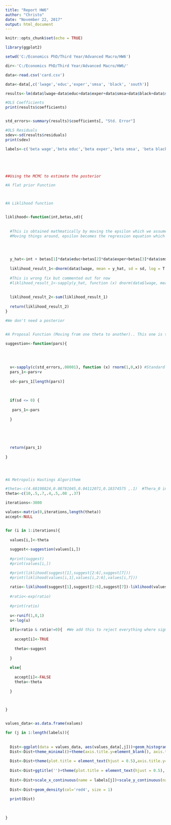 ```yaml
---
title: "Report HW6"
author: "Christo"
date: "November 22, 2017"
output: html_document
---
```


```r
knitr::opts_chunk$set(echo = TRUE)

```

```r
library(ggplot2)

setwd('C:/Economics PhD/Third Year/Advanced Macro/HW6')

dir<-'C:/Economics PhD/Third Year/Advanced Macro/HW6/'

data<-read.csv('card.csv')

data<-data[,c('lwage','educ','exper','smsa', 'black', 'south')]

results<-lm(data$lwage~data$educ+data$exper+data$smsa+data$black+data$south)

#OLS Coefficients
print(results$coefficients)


std_errors<-summary(results)$coefficients[, "Std. Error"]

#OLS Residuals
sdev<-sd(results$residuals)
print(sdev)

```




```r





labels<-c('beta wage','beta educ','beta exper','beta smsa', 'beta black', 'beta south','Sigma')





##Using the MCMC to estimate the posterior

#A flat prior Function



#A Liklihood function


liklihood<-function(int,betas,sd){
  
  
  #This is obtained mathmatically by moving the epsilon which we assume is normally distributed on one side and so on. This is the assumption here
  #Moving things around, epsilon becomes the regression equation which goes into the mean etc..
  


  
  y_hat<-int + betas[1]*data$educ+betas[2]*data$exper+betas[3]*data$smsa+betas[4]*data$black+betas[5]*data$south
  
  liklihood_result_1<-dnorm(data$lwage, mean = y_hat, sd = sd, log = T )
  
  #This is wrong fix but commented out for now
  #liklihood_result_1<-sapply(y_hat, function (x) dnorm(data$lwage, mean = x, sd = sd, log = T))
  
  
  liklihood_result_2<-sum(liklihood_result_1)
  
  return(liklihood_result_2)
}

#We don't need a posterior


#A Proposal Function (Moving from one theta to another).. This one is the trickiest..

suggestion<-function(pars){
  
  
  
  
  v<-sapply(c(std_errors,.00001), function (x) rnorm(1,0,x)) #Standard error residuals? hmm
  pars_1<-pars+v
  
  sd<-pars_1[length(pars)]
  
  
  
  if(sd <= 0) {
    
   pars_1<-pars
    
  }
  
  
  
  

  return(pars_1)
  
}




#A Metropolis Hastings Algorithem

#theta<-c(4.60198824,0.08781045,0.04112071,0.18374575 ,.1)  #Thera_0 intercept, beta 1, 2,3 and sd
theta<-c(10,.5,.7,.4,.5,.08 ,.37)

iterations<-3000

values<-matrix(0,iterations,length(theta))
accept<-NULL


for (i in 1:iterations){
  
  values[i,]<-theta
  
  suggest<-suggestion(values[i,])
  
  #print(suggest)
  #print(values[i,])

  #print(liklihood(suggest[1],suggest[2:6],suggest[7]))
  #print(liklihood(values[i,1],values[i,2:6],values[i,7]))
  
  ratio<-liklihood(suggest[1],suggest[2:6],suggest[7])-liklihood(values[i,1],values[i,2:6],values[i,7])
  
  #ratio<-exp(ratio)
  
  #print(ratio)
  
  u<-runif(1,0,1)
  u<-log(u)
  
  if(u<ratio & ratio!=0){  #We add this to reject everything where sigma < 0 ratio!=1
    
    accept[i]<-TRUE
    
    theta<-suggest
    
  }
  
  else{
    
    accept[i]<-FALSE
    theta<-theta
    
  }


  
}


values_data<-as.data.frame(values)

for (j in 1:length(labels)){
  
 
  Dist<-ggplot(data = values_data, aes(values_data[,j]))+geom_histogram(aes(y =..density..),fill="green4", col = 'black')
  Dist<-Dist+theme_minimal()+theme(axis.title.y=element_blank(), axis.text.y=element_blank(), axis.ticks.y=element_blank())
  
  Dist<-Dist+theme(plot.title = element_text(hjust = 0.5),axis.title.y=element_text(margin=margin(0,25,0,0)),axis.title.x =element_text(margin=margin(15,0,0,0)))
  
  Dist<-Dist+ggtitle('')+theme(plot.title = element_text(hjust = 0.5), legend.position=c(.2,.8) )
  
  Dist<-Dist+scale_x_continuous(name = labels[j])+scale_y_continuous(name='')+guides(fill=guide_legend(title=" "))
  
  Dist<-Dist+geom_density(col='red4', size = 1)
  
  print(Dist)
  
 

}





```
